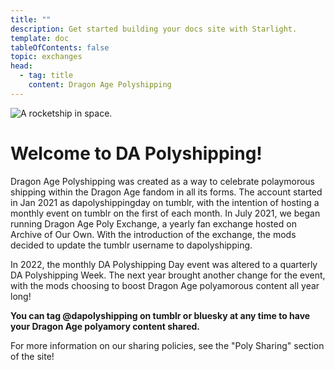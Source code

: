 ```yaml
---
title: ""
description: Get started building your docs site with Starlight.
template: doc
tableOfContents: false
topic: exchanges
head:
  - tag: title
    content: Dragon Age Polyshipping
---
```



<Image src={banner} alt="A rocketship in space." data-zoom-off />
<Countdown client:load />

<h1>Welcome to DA Polyshipping!</h1>

Dragon Age Polyshipping was created as a way to celebrate polaymorous shipping
within the Dragon Age fandom in all its forms. The account started in Jan 2021
as dapolyshippingday on tumblr, with the intention of hosting a monthly event on
tumblr on the first of each month. In July 2021, we began running Dragon Age
Poly Exchange, a yearly fan exchange hosted on Archive of Our Own. With the
introduction of the exchange, the mods decided to update the tumblr username to
dapolyshipping.

In 2022, the monthly DA Polyshipping Day event was altered to a quarterly DA
Polyshipping Week. The next year brought another change for the event, with the
mods choosing to boost Dragon Age polyamorous content all year long!

<p><strong>
  You can tag @dapolyshipping on tumblr or bluesky at any time to have your
  Dragon Age polyamory content shared.
</strong></p>

<p>For more information on our sharing policies, see the "Poly Sharing" section of
the site!</p>
